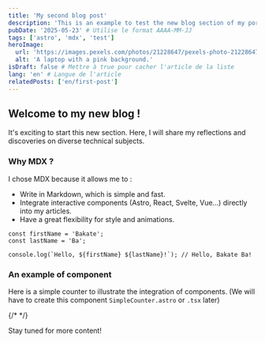 ```yaml
---
title: 'My second blog post'
description: 'This is an example to test the new blog section of my portfolio.'
pubDate: '2025-05-23' # Utilise le format AAAA-MM-JJ
tags: ['astro', 'mdx', 'test']
heroImage:
  url: 'https://images.pexels.com/photos/21228647/pexels-photo-21228647/free-photo-of-ordinateur-portable-technologie-clavier-dispositif.jpeg?auto=compress&cs=tinysrgb&w=1260&h=750&dpr=1'
  alt: 'A laptop with a pink background.'
isDraft: false # Mettre à true pour cacher l'article de la liste
lang: 'en' # Langue de l'article
relatedPosts: ['en/first-post']
---
```


## Welcome to my new blog !

It's exciting to start this new section. Here, I will share my reflections and discoveries on diverse technical subjects.

### Why MDX ?

I chose MDX because it allows me to :

- Write in Markdown, which is simple and fast.
- Integrate interactive components (Astro, React, Svelte, Vue...) directly into my articles.
- Have a great flexibility for style and animations.

```tsx
const firstName = 'Bakate';
const lastName = 'Ba';

console.log(`Hello, ${firstName} ${lastName}!`); // Hello, Bakate Ba!
```

### An example of component

Here is a simple counter to illustrate the integration of components.
(We will have to create this component `SimpleCounter.astro` or `.tsx` later)

{/* <SimpleCounter client:load /> */}

Stay tuned for more content!
